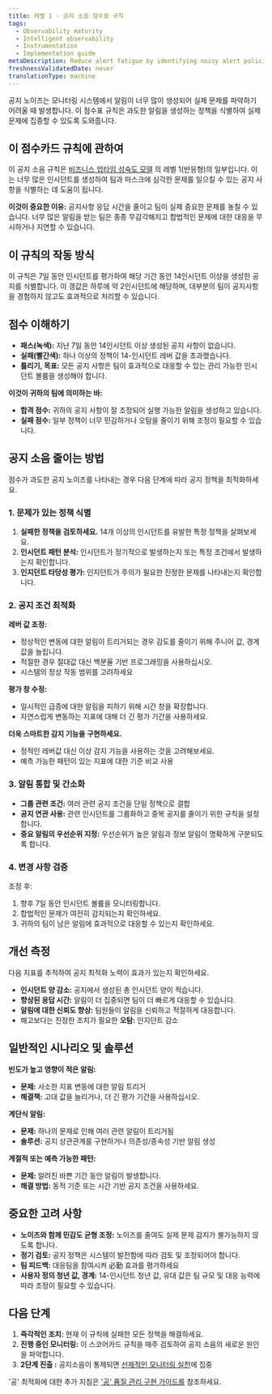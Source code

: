 ```yaml
---
title: 레벨 1 - 공지 소음 점수표 규칙
tags:
  - Observability maturity
  - Intelligent observability
  - Instrumentation
  - Implementation guide
metaDescription: Reduce alert fatigue by identifying noisy alert policies that generate excessive incidents
freshnessValidatedDate: never
translationType: machine
---
```


공지 노이즈는 모니터링 시스템에서 알림이 너무 많이 생성되어 실제 문제를 파악하기 어려울 때 발생합니다. 이 점수표 규칙은 과도한 알림을 생성하는 정책을 식별하여 실제 문제에 집중할 수 있도록 도와줍니다.

## 이 점수카드 규칙에 관하여

이 공지 소음 규칙은 [비즈니스 업타임 성숙도 모델](/docs/new-relic-solutions/observability-maturity/business-uptime/introduction) 의 레벨 1(반응형)의 일부입니다. 이는 너무 많은 인시던트를 생성하여 팀과 마스크에 심각한 문제를 일으킬 수 있는 공지 사항을 식별하는 데 도움이 됩니다.

**이것이 중요한 이유:** 공지사항 응답 시간을 줄이고 팀이 실제 중요한 문제를 놓칠 수 있습니다. 너무 많은 알림을 받는 팀은 종종 무감각해지고 합법적인 문제에 대한 대응을 무시하거나 지연할 수 있습니다.

## 이 규칙의 작동 방식

이 규칙은 7일 동안 인시던트를 평가하여 해당 기간 동안 14인시던트 이상을 생성한 공지를 식별합니다. 이 갱값은 하루에 약 2인시던트에 해당하며, 대부분의 팀이 공지사항을 경험하지 않고도 효과적으로 처리할 수 있습니다.

## 점수 이해하기

* **패스(녹색):** 지난 7일 동안 14인시던트 이상 생성된 공지 사항이 없습니다.
* **실패(빨간색):** 하나 이상의 정책이 14-인시던트 레버 값을 초과했습니다.
* **틀리기, 목표:** 모든 공지 사항은 팀이 효과적으로 대응할 수 있는 관리 가능한 인시던트 볼륨을 생성해야 합니다.

**이것이 귀하의 팀에 의미하는 바:**

* **합격 점수:** 귀하의 공지 사항이 잘 조정되어 실행 가능한 알림을 생성하고 있습니다.
* **실패 점수:** 일부 정책이 너무 민감하거나 오탐을 줄이기 위해 조정이 필요할 수 있습니다.

## 공지 소음 줄이는 방법

점수가 과도한 공지 노이즈를 나타내는 경우 다음 단계에 따라 공지 정책을 최적화하세요.

### 1. 문제가 있는 정책 식별

1. **실패한 정책을 검토하세요.** 14개 이상의 인시던트를 유발한 특정 정책을 살펴보세요.
2. **인시던트 패턴 분석:** 인시던트가 정기적으로 발생하는지 또는 특정 조건에서 발생하는지 확인합니다.
3. **인지던트 타당성 평가:** 인지던트가 주의가 필요한 진정한 문제를 나타내는지 확인합니다.

### 2. 공지 조건 최적화

**레버 값 조정:**

* 정상적인 변동에 대한 알림이 트리거되는 경우 감도를 줄이기 위해 주니어 값, 경계 값을 늘립니다.
* 적절한 경우 절대값 대신 백분율 기반 프로그래밍을 사용하십시오.
* 시스템의 정상 작동 범위를 고려하세요

**평가 창 수정:**

* 일시적인 급증에 대한 알림을 피하기 위해 시간 창을 확장합니다.
* 자연스럽게 변동하는 지표에 대해 더 긴 평가 기간을 사용하세요.

**더욱 스마트한 감지 기능을 구현하세요.**

* 정적인 레버값 대신 이상 감지 기능을 사용하는 것을 고려해보세요.
* 예측 가능한 패턴이 있는 지표에 대한 기준 비교 사용

### 3. 알림 통합 및 간소화

* **그룹 관련 조건:** 여러 관련 공지 조건을 단일 정책으로 결합
* **공지 연관 사용:** 관련 인시던트를 그룹화하고 중복 공지를 줄이기 위한 규칙을 설정합니다.
* **중요 알림의 우선순위 지정:** 우선순위가 높은 알림과 정보 알림이 명확하게 구분되도록 합니다.

### 4. 변경 사항 검증

조정 후:

1. 향후 7일 동안 인시던트 볼륨을 모니터링합니다.
2. 합법적인 문제가 여전히 감지되는지 확인하세요.
3. 귀하의 팀이 남은 알림에 효과적으로 대응할 수 있는지 확인하세요.

## 개선 측정

다음 지표를 추적하여 공지 최적화 노력이 효과가 있는지 확인하세요.

* **인시던트 양 감소:** 공지에서 생성된 총 인시던트 양이 적습니다.
* **향상된 응답 시간:** 알림이 더 집중되면 팀이 더 빠르게 대응할 수 있습니다.
* **알림에 대한 신뢰도 향상:** 팀원들이 알림을 신뢰하고 적절하게 대응합니다.
* 해고보다는 진정한 조치가 필요한 **오탐:** 인지던트 감소

## 일반적인 시나리오 및 솔루션

**빈도가 높고 영향이 적은 알림:**

* **문제:** 사소한 지표 변동에 대한 알림 트리거
* **해결책:** 고대 값을 늘리거나, 더 긴 평가 기간을 사용하십시오.

**계단식 알림:**

* **문제:** 하나의 문제로 인해 여러 관련 알림이 트리거됨
* **솔루션:** 공지 상관관계를 구현하거나 의존성/종속성 기반 알림 생성

**계절적 또는 예측 가능한 패턴:**

* **문제:** 알려진 바쁜 기간 동안 알림이 발생합니다.
* **해결 방법:** 동적 기준 또는 시간 기반 공지 조건을 사용하세요.

## 중요한 고려 사항

* **노이즈와 함께 민감도 균형 조정:** 노이즈를 줄여도 실제 문제 감지가 불가능하지 않도록 합니다.
* **정기 검토:** 공지 정책은 시스템이 발전함에 따라 검토 및 조정되어야 합니다.
* **팀 피드백:** 대응팀을 참여시켜 必勤 효과를 평가하세요
* **사용자 정의 청년 값, 경계:** 14-인시던트 청년 값, 유대 값은 팀 규모 및 대응 능력에 따라 조정이 필요할 수 있습니다.

## 다음 단계

1. **즉각적인 조치:** 현재 이 규칙에 실패한 모든 정책을 해결하세요.
2. **진행 중인 모니터링:** 이 스코어카드 규칙을 매주 검토하여 공지 소음의 새로운 원인을 파악합니다.
3. **2단계 진출 :** 공지소음이 통제되면 [선제적인 모니터링 실천](/docs/new-relic-solutions/observability-maturity/business-uptime/introduction#level-2-proactive-approach)에 집중

&apos;공&apos; 최적화에 대한 추가 지침은 [&apos;공&apos; 품질 관리 구현 가이드를](/docs/new-relic-solutions/observability-maturity/uptime-performance-reliability/aqm-implementation-guide/) 참조하세요.